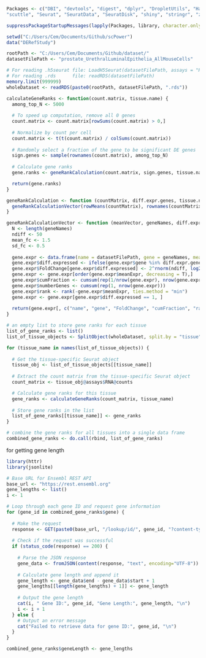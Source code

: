 
```r
Packages <- c("DBI", "devtools", "digest", "dplyr", "DropletUtils", "HardyWeinberg", "jsonlite", "MKmisc", "plotly", "purrr", "pwr", "reshape2", "rols", "RPostgreSQL", "RPostgres", "scPower",
"scuttle", "Seurat", "SeuratData", "SeuratDisk", "shiny", "stringr", "zeallot")

suppressPackageStartupMessages(lapply(Packages, library, character.only = TRUE))

setwd("C:/Users/Cem/Documents/Github/scPower")
data("DERefStudy")

rootPath <- "C:/Users/Cem/Documents/Github/dataset/"
datasetFilePath <- "prostate_UrethralLuminalEpithelia_AllMouseCells"

# For reading .h5seurat file: LoadH5Seurat(datasetFilePath, assays = "RNA")
# For reading .rds      file: readRDS(datasetFilePath)
memory.limit(999999)
wholeDataset <- readRDS(paste0(rootPath, datasetFilePath, ".rds"))
```


```r
calculateGeneRanks <- function(count.matrix, tissue.name) {
  among_top_N <- 5000
  
  # To speed up computation, remove all 0 genes
  count.matrix <- count.matrix[rowSums(count.matrix) > 0,]
  
  # Normalize by count per cell
  count.matrix <- t(t(count.matrix) / colSums(count.matrix))
  
  # Randomly select a fraction of the gene to be significant DE genes
  sign.genes <- sample(rownames(count.matrix), among_top_N)
  
  # Calculate gene ranks
  gene.ranks <- geneRankCalculation(count.matrix, sign.genes, tissue.name)

  return(gene.ranks)
}

geneRankCalculation <- function (countMatrix, diff.expr.genes, tissue.name) {
  geneRankCalculationVector(rowMeans(countMatrix), rownames(countMatrix), diff.expr.genes, tissue.name)
}

geneRankCalculationVector <- function (meanVector, geneNames, diff.expr.genes, tissue.name) {
  N <- length(geneNames)
  ndiff <- 50
  mean_fc <- 1.5
  sd_fc <- 0.5
  
  gene.expr <- data.frame(name = datasetFilePath, gene = geneNames, meanExpr = meanVector, FoldChange = 2^rnorm(N, sd = sd_fc), type = tissue.name, stringsAsFactors = FALSE)
  gene.expr$diff.expressed <- ifelse(gene.expr$gene %in% diff.expr.genes, 1, 0)
  gene.expr$FoldChange[gene.expr$diff.expressed] <- 2^rnorm(ndiff, log2(mean_fc), sd=sd_fc)
  gene.expr <- gene.expr[order(gene.expr$meanExpr, decreasing = T),]
  gene.expr$cumFraction <- cumsum(rep(1/nrow(gene.expr), nrow(gene.expr)))
  gene.expr$numberGenes <- cumsum(rep(1, nrow(gene.expr)))
  gene.expr$rank <- rank(-gene.expr$meanExpr, ties.method = "min")
  gene.expr <- gene.expr[gene.expr$diff.expressed == 1, ]
  
  return(gene.expr[, c("name", "gene", "FoldChange", "cumFraction", "rank", "type")])
}
```


```r
# an empty list to store gene ranks for each tissue
list_of_gene_ranks <- list()
list_of_tissue_objects <- SplitObject(wholeDataset, split.by = "tissue")

for (tissue_name in names(list_of_tissue_objects)) {
  
  # Get the tissue-specific Seurat object
  tissue_obj <- list_of_tissue_objects[[tissue_name]]
  
  # Extract the count matrix from the tissue-specific Seurat object
  count_matrix <- tissue_obj@assays$RNA@counts 

  # Calculate gene ranks for this tissue
  gene_ranks <- calculateGeneRanks(count_matrix, tissue_name)
  
  # Store gene ranks in the list
  list_of_gene_ranks[[tissue_name]] <- gene_ranks
}

# combine the gene ranks for all tissues into a single data frame
combined_gene_ranks <- do.call(rbind, list_of_gene_ranks)
```


for getting gene length
```r
library(httr)
library(jsonlite)

# Base URL for Ensembl REST API
base_url <- "https://rest.ensembl.org"
gene_lengths <- list()
i <- 1

# Loop through each gene ID and request gene information
for (gene_id in combined_gene_ranks$gene) {
  
  # Make the request
  response <- GET(paste0(base_url, "/lookup/id/", gene_id, "?content-type=application/json;expand=1"))
  
  # Check if the request was successful
  if (status_code(response) == 200) {
    
    # Parse the JSON response
    gene_data <- fromJSON(content(response, "text", encoding="UTF-8"))
    
    # Calculate gene length and append it
    gene_length <- gene_data$end - gene_data$start + 1
    gene_lengths[[length(gene_lengths) + 1]] <- gene_length
    
    # Output the gene length
    cat(i, " Gene ID:", gene_id, "Gene Length:", gene_length, "\n")
    i <- i + 1
  } else {
    # Output an error message
    cat("Failed to retrieve data for gene ID:", gene_id, "\n")
  }
}

combined_gene_ranks$geneLength <- gene_lengths
```

